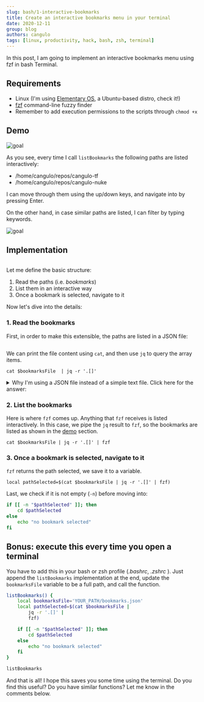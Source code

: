 ```yaml
---
slug: bash/1-interactive-bookmarks
title: Create an interactive bookmarks menu in your terminal
date: 2020-12-11
group: blog
authors: cangulo
tags: [linux, productivity, hack, bash, zsh, terminal]
---
```



In this post, I am going to implement an interactive bookmarks menu using fzf in bash Terminal.

<!--truncate-->

## Requirements
* Linux (I'm using [Elementary OS](https://elementary.io), a Ubuntu-based distro, check it!)
* [fzf](https://github.com/junegunn/fzf) command-line fuzzy finder
* Remember to add execution permissions to the scripts through `chmod +x`

## Demo

![goal](goal.gif)

As you see, every time I call `listBookmarks` the following paths are listed interactively:
* /home/cangulo/repos/cangulo-tf
* /home/cangulo/repos/cangulo-nuke

I can move through them using the up/down keys, and navigate into by pressing Enter.

On the other hand, in case similar paths are listed, I can filter by typing keywords.

![goal](demo_filter.gif)

## Implementation

```bash file=./code/listbookmarks.sh
```

<CaptionDocusaurus label="listBookmarks function" linkIsRelative={true} link="posts/bash/1-interactive-bookmarks/code/listbookmarks.sh" />

Let me define the basic structure:
1. Read the paths (i.e. _bookmarks_)
2. List them in an interactive way
3. Once a bookmark is selected, navigate to it

Now let's dive into the details:

### 1. Read the bookmarks
First, in order to make this extensible, the paths are listed in a JSON file:

```json file=code/bookmarks.json
```

<CaptionDocusaurus label="bookmarks" linkIsRelative={true} link="posts/bash/1-interactive-bookmarks/code/bookmarks.json" />

We can print the file content using `cat`, and then use `jq` to query the array items. 

`cat $bookmarksFile  | jq -r '.[]'`

<details>
    <summary>Why I'm using a JSON file instead of a simple text file. Click here for the answer:</summary>

    TODO: Update this with the article link
    It is because in the next article I will define more advanced bookmarks with different properties used by new features 😁
</details>

### 2. List the bookmarks

Here is where `fzf` comes up. Anything that `fzf`  receives is listed interactively. In this case, we pipe the `jq` result to `fzf`, so the bookmarks are listed as shown in the [demo](#demo) section.

`cat $bookmarksFile | jq -r '.[]' | fzf`

### 3. Once a bookmark is selected, navigate to it

`fzf` returns the path selected, we save it to a variable.

`local pathSelected=$(cat $bookmarksFile | jq -r '.[]' | fzf)`

Last, we check if it is not empty (`-n`) before moving into:

```bash
if [[ -n "$pathSelected" ]]; then
    cd $pathSelected
else
    echo "no bookmark selected"
fi
```
## Bonus: execute this every time you open a terminal
You have to add this in your bash or zsh profile (_.bashrc_, _.zshrc_ ). Just append the `listBookmarks` implementation at the end, update the `bookmarksFile` variable to be a full path, and call the function.

```bash
listBookmarks() {
    local bookmarksFile='YOUR_PATH/bookmarks.json'
    local pathSelected=$(cat $bookmarksFile |
        jq -r '.[]' |
        fzf)

    if [[ -n "$pathSelected" ]]; then
        cd $pathSelected
    else
        echo "no bookmark selected"
    fi
}

listBookmarks
```

And that is all! I hope this saves you some time using the terminal. Do you find this useful? Do you have similar functions? Let me know in the comments below.

<Gif id="xUPOqo6E1XvWXwlCyQ"  />
